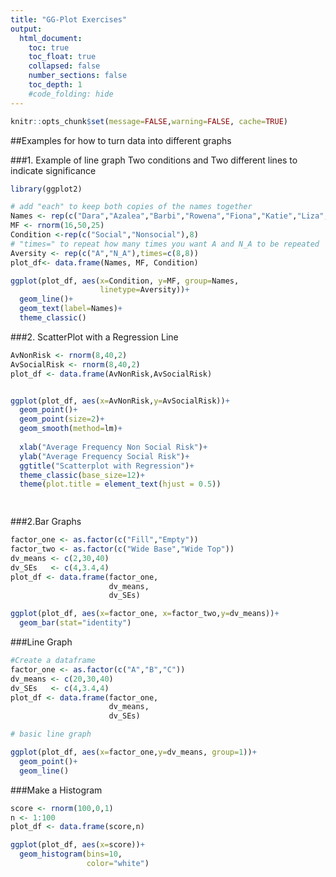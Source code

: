 ```yaml
---
title: "GG-Plot Exercises"
output:
  html_document:
    toc: true
    toc_float: true
    collapsed: false
    number_sections: false
    toc_depth: 1
    #code_folding: hide
---
```


```r
knitr::opts_chunk$set(message=FALSE,warning=FALSE, cache=TRUE)
```
##Examples for how to turn data into different graphs

###1. Example of line graph
Two conditions and Two different lines to indicate significance

```r
library(ggplot2)

# add "each" to keep both copies of the names together 
Names <- rep(c("Dara","Azalea","Barbi","Rowena","Fiona","Katie","Liza","Rita"),each=2)
MF <- rnorm(16,50,25) 
Condition <-rep(c("Social","Nonsocial"),8)
# "times=" to repeat how many times you want A and N_A to be repeated 
Aversity <- rep(c("A","N_A"),times=c(8,8))
plot_df<- data.frame(Names, MF, Condition) 

ggplot(plot_df, aes(x=Condition, y=MF, group=Names,
                    linetype=Aversity))+ 
  geom_line()+
  geom_text(label=Names)+
  theme_classic()

```



###2. ScatterPlot with a Regression Line
```r

AvNonRisk <- rnorm(8,40,2)
AvSocialRisk <- rnorm(8,40,2)
plot_df <- data.frame(AvNonRisk,AvSocialRisk)


ggplot(plot_df, aes(x=AvNonRisk,y=AvSocialRisk))+
  geom_point()+
  geom_point(size=2)+
  geom_smooth(method=lm)+
  
  xlab("Average Frequency Non Social Risk")+
  ylab("Average Frequency Social Risk")+
  ggtitle("Scatterplot with Regression")+
  theme_classic(base_size=12)+
  theme(plot.title = element_text(hjust = 0.5))

       
```

###2.Bar Graphs
```r
factor_one <- as.factor(c("Fill","Empty"))
factor_two <- as.factor(c("Wide Base","Wide Top"))
dv_means <- c(2,30,40)
dv_SEs   <- c(4,3.4,4)
plot_df <- data.frame(factor_one,
                      dv_means,
                      dv_SEs)

ggplot(plot_df, aes(x=factor_one, x=factor_two,y=dv_means))+
  geom_bar(stat="identity")
```

###Line Graph
```r
#Create a dataframe
factor_one <- as.factor(c("A","B","C"))
dv_means <- c(20,30,40)
dv_SEs   <- c(4,3.4,4)
plot_df <- data.frame(factor_one,
                      dv_means,
                      dv_SEs)

# basic line graph

ggplot(plot_df, aes(x=factor_one,y=dv_means, group=1))+
  geom_point()+
  geom_line()
```


###Make a Histogram
```r
score <- rnorm(100,0,1)
n <- 1:100
plot_df <- data.frame(score,n)

ggplot(plot_df, aes(x=score))+
  geom_histogram(bins=10,
                 color="white")
```

